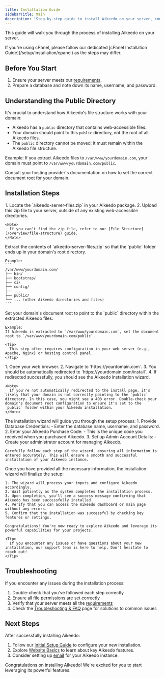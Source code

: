 ```yaml
---
title: Installation Guide
sidebarTitle: Main
description: 'Step-by-step guide to install Aikeedo on your server, configure the public directory, and complete the installation wizard.'
---
```



This guide will walk you through the process of installing Aikeedo on your server.

<Note>
  If you're using cPanel, please follow our dedicated [cPanel Installation Guide](/setup/installation/cpanel) as the steps may differ.
</Note>

## Before You Start

1. Ensure your server meets our [requirements](/overview/server-requirements).
2. Prepare a database and note down its name, username, and password.

## Understanding the Public Directory

It's crucial to understand how Aikeedo's file structure works with your domain:

- Aikeedo has a `public` directory that contains web-accessible files.
- Your domain should point to this `public` directory, not the root of all Aikeedo files.
- The `public` directory cannot be moved; it must remain within the Aikeedo file structure.

Example:
If you extract Aikeedo files to `/var/www/yourdomain.com`, your domain must point to `/var/www/yourdomain.com/public`.

<Tip>
  Consult your hosting provider's documentation on how to set the correct document root for your domain.
</Tip>

## Installation Steps

<Steps>
  <Step title="Upload Aikeedo Files">
    1. Locate the `aikeedo-server-files.zip` in your Aikeedo package.
    2. Upload this zip file to your server, outside of any existing web-accessible directories.

    <Note>
      If you can't find the zip file, refer to our [File Structure](/overview/file-structure) guide.
    </Note>
  </Step>

  <Step title="Extract Files">
    Extract the contents of `aikeedo-server-files.zip` so that the `public` folder ends up in your domain's root directory.
 
    Example:
    ```
    /var/www/yourdomain.com/
    ├── bin/
    ├── bootstrap/
    ├── ci/
    ├── config/
    ├── ...
    ├── public/
    └── ... (other Aikeedo directories and files)
    ```
  </Step>

  <Step title="Configure Domain">
    Set your domain's document root to point to the `public` directory within the extracted Aikeedo files.

    Example:
    If Aikeedo is extracted to `/var/www/yourdomain.com`, set the document root to `/var/www/yourdomain.com/public`.

    <Tip>
      This step often requires configuration in your web server (e.g., Apache, Nginx) or hosting control panel.
    </Tip>
  </Step>

  <Step title="Access the Install Page">
    1. Open your web browser.
    2. Navigate to `https://yourdomain.com`.
    3. You should be automatically redirected to `https://yourdomain.com/install`.
    4. If redirected successfully, you should see the Aikeedo installation wizard.

    <Note>
      If you're not automatically redirected to the install page, it's likely that your domain is not correctly pointing to the `public` directory. In this case, you might see a 403 error. Double-check your domain's document root configuration to ensure it's set to the `public` folder within your Aikeedo installation.
    </Note>
  </Step>

  <Step title="Follow On-Screen Instructions">
    The installation wizard will guide you through the setup process:
    1. Provide Database Credentials:
       - Enter the database name, username, and password.
    2. Enter your Aikeedo Purchase Code:
       - This is the unique code you received when you purchased Aikeedo.
    3. Set up Admin Account Details:
       - Create your administrator account for managing Aikeedo.
    
    Carefully follow each step of the wizard, ensuring all information is entered accurately. This will ensure a smooth and successful installation of your Aikeedo instance.
  </Step>

  <Step title="Complete Installation">
    Once you have provided all the necessary information, the installation wizard will finalize the setup:

    1. The wizard will process your inputs and configure Aikeedo accordingly.
    2. Wait patiently as the system completes the installation process.
    3. Upon completion, you'll see a success message confirming that Aikeedo has been successfully installed.
    4. Verify that you can access the Aikeedo dashboard or main page without any errors.
    5. Confirm that the installation was successful by checking key features or settings.

    Congratulations! You're now ready to explore Aikeedo and leverage its powerful capabilities for your projects.

    <Tip>
      If you encounter any issues or have questions about your new installation, our support team is here to help. Don't hesitate to reach out!
    </Tip>
  </Step>
</Steps>

## Troubleshooting

If you encounter any issues during the installation process:

1. Double-check that you've followed each step correctly
2. Ensure all file permissions are set correctly
3. Verify that your server meets all the [requirements](/overview/server-requirements)
4. Check the [Troubleshooting & FAQ](/setup/troubleshooting) page for solutions to common issues

## Next Steps

After successfully installing Aikeedo:

1. Follow our [Initial Setup Guide](/setup/initial-setup) to configure your new installation.
2. Explore [Website Basics](/website-basics/essentials) to learn about key Aikeedo features.
3. Consider setting up [email](/email/mailer) for your Aikeedo instance.

Congratulations on installing Aikeedo! We're excited for you to start leveraging its powerful features.

<Support />
